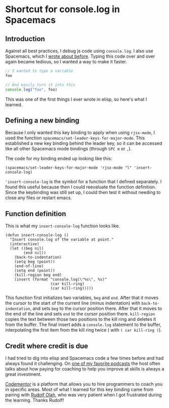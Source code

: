 # Shortcut for console.log in Spacemacs

## Introduction

Against all best practices, I debug js code using `console.log`. I also use
Spacemacs, which I [wrote about
before](https://medium.com/@_juancaicedo/why-i-use-spacemacs-d6c0ef1a9b00).
Typing this code over and over again became tedious, so I wanted a way to make
it faster.

```js
// I wanted to type a variable
foo

// And easily turn it into this
console.log("foo", foo)
```

This was one of the first things I ever wrote in elisp, so here's
what I learned.

## Defining a new binding

Because I only wanted this key binding to apply when using `rjsx-mode`, I used
the function `spacemacs/set-leader-keys-for-major-mode`. This established a new
key binding behind the leader key, so it can be accessed like all other Spacemacs
mode bindings (through `SPC m` or `,`).

The code for my binding ended up looking like this:

```emacs
(spacemacs/set-leader-keys-for-major-mode 'rjsx-mode "l" 'insert-console-log)
```

`'insert-console-log` is the symbol for a function that I defined separately. I
found this useful because then I could reevaluate the function definition. Since
the keybinding was still set up, I could then test it without needing to close
any files or restart emacs.

## Function definition

This is what my `insert-console-log` function looks like.

```emacs
(defun insert-console-log ()
  "Insert console.log of the variable at point."
  (interactive)
  (let ((beg nil)
        (end nil))
    (back-to-indentation)
    (setq beg (point))
    (end-of-line)
    (setq end (point))
    (kill-region beg end)
    (insert (format "console.log(\"%s\", %s)"
                    (car kill-ring)
                    (car kill-ring)))))
```

This function first initializes two variables, `beg` and `end`. After that it
moves the cursor to the start of the current line (minus indentation) with
`back-to-indentation`, and sets `beg` to the cursor position there. After that
it moves to the end of the line and sets `end` to the cursor position there.
`kill-region` copies the text between those two positions to the kill ring and
deletes it from the buffer. The final insert adds a `console.log` statement to
the buffer, interpolating the first item from the kill ring twice ( with `( car
kill-ring )`).

## Credit where credit is due

I had tried to dig into elisp and Spacemacs code a few times before and had
always found it challenging. On [one of my favorite
podcasts](https://theartofcharm.com/podcast/) the host often talks about how
paying for coaching to help you improve at skills is always a great investment.

[Codementor](https://www.codementor.io/) is a platform that allows you to hire
programmers to coach you in specific areas. Most of what I learned for this key
binding came from pairing with [Rudolf
Olah](https://www.codementor.io/rudolfolah), who was very patient when I got
frustrated during the learning. Thanks Rudolf!
